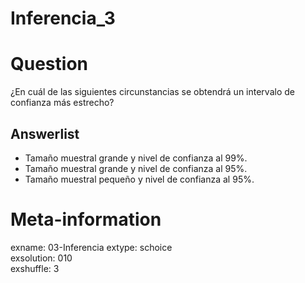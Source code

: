 # Inferencia_3

Question
========

¿En cuál de las siguientes circunstancias se obtendrá un intervalo de confianza más estrecho?

Answerlist
----------
* Tamaño muestral grande y nivel de confianza al 99%.  
* Tamaño muestral grande y nivel de confianza al 95%.  
* Tamaño muestral pequeño y nivel de confianza al 95%.  


Meta-information
================
exname: 03-Inferencia
extype: schoice  
exsolution: 010  
exshuffle: 3  

